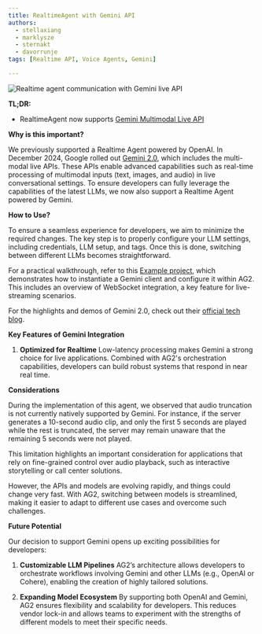 ```yaml
---
title: RealtimeAgent with Gemini API
authors:
  - stellaxiang
  - marklysze
  - sternakt
  - davorrunje
tags: [Realtime API, Voice Agents, Gemini]

---
```


![Realtime agent communication with Gemini live API](img/RealtimeAgent_gemini.png)

**TL;DR:**

- RealtimeAgent now supports [Gemini Multimodal Live API](https://ai.google.dev/api/multimodal-live)

**Why is this important?**

We previously supported a Realtime Agent powered by OpenAI. In December 2024, Google rolled out [Gemini 2.0](https://blog.google/technology/google-deepmind/google-gemini-ai-update-december-2024/), which includes the multi-modal live APIs. These APIs enable advanced capabilities such as real-time processing of multimodal inputs (text, images, and audio) in live conversational settings. To ensure developers can fully leverage the capabilities of the latest LLMs, we now also support a Realtime Agent powered by Gemini.

**How to Use?**

To ensure a seamless experience for developers, we aim to minimize the required changes. The key step is to properly configure your LLM settings, including credentials, LLM setup, and tags. Once this is done, switching between different LLMs becomes straightforward.

For a practical walkthrough, refer to this [Example project](https://github.com/ag2ai/realtime-agent-over-websockets), which demonstrates how to instantiate a Gemini client and configure it within AG2. This includes an overview of WebSocket integration, a key feature for live-streaming scenarios.

For the highlights and demos of Gemini 2.0, check out their [official tech blog](https://developers.googleblog.com/en/the-next-chapter-of-the-gemini-era-for-developers/).

**Key Features of Gemini Integration**

1. **Optimized for Realtime**
   Low-latency processing makes Gemini a strong choice for live applications. Combined with AG2's orchestration capabilities, developers can build robust systems that respond in near real time.

**Considerations**

During the implementation of this agent, we observed that audio truncation is not currently natively supported by Gemini. For instance, if the server generates a 10-second audio clip, and only the first 5 seconds are played while the rest is truncated, the server may remain unaware that the remaining 5 seconds were not played.

This limitation highlights an important consideration for applications that rely on fine-grained control over audio playback, such as interactive storytelling or call center solutions.

However, the APIs and models are evolving rapidly, and things could change very fast. With AG2, switching between models is streamlined, making it easier to adapt to different use cases and overcome such challenges.

**Future Potential**

Our decision to support Gemini opens up exciting possibilities for developers:

1. **Customizable LLM Pipelines**
   AG2’s architecture allows developers to orchestrate workflows involving Gemini and other LLMs (e.g., OpenAI or Cohere), enabling the creation of highly tailored solutions.

3. **Expanding Model Ecosystem**
   By supporting both OpenAI and Gemini, AG2 ensures flexibility and scalability for developers. This reduces vendor lock-in and allows teams to experiment with the strengths of different models to meet their specific needs.
